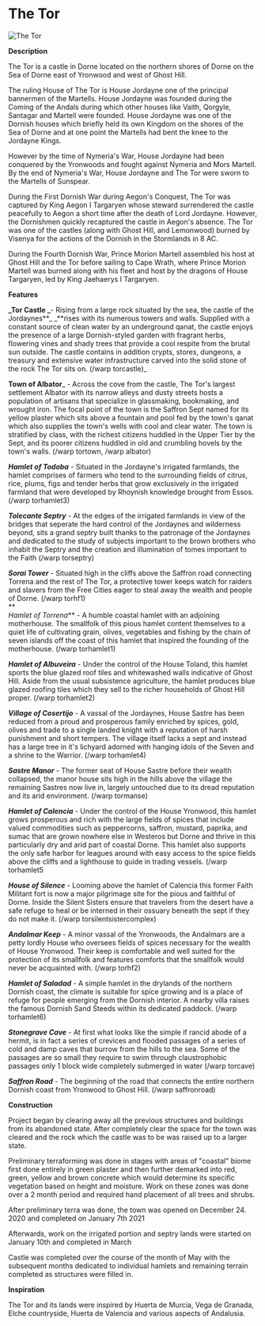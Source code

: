 

# The Tor

<Image
  src="https://cdn.sanity.io/images/1as7cn02/production/65d75f4a3c90648ff47e6cefc3ddf4310fa42cc5-1920x1080.png?w=976&h=350&fit=crop&crop=center&auto=format"
  alt="The Tor"
  width={976}
  height={350}
/>

<ProjectDetails
  floatRight
  region="Dorne"
  house="House Jordayne"
  type="Castle"
  status="Completed"
  warp="/warp thetor"
  projectLead="Margaery_Tyrell"
  dateStarted="December 10, 2020"
  dateCompleted="November 30, 2021"
/>

**Description**

The Tor is a castle in Dorne located on the northern shores of Dorne on the Sea of Dorne east of Yronwood and west of Ghost Hill.

The ruling House of The Tor is House Jordayne one of the principal bannermen of the Martells. House Jordayne was founded during the Coming of the Andals during which other houses like Vaith, Qorgyle, Santagar and Martell were founded. House Jordayne was one of the Dornish houses which briefly held its own Kingdom on the shores of the Sea of Dorne and at one point the Martells had bent the knee to the Jordayne Kings.

However by the time of Nymeria's War, House Jordayne had been conquered by the Yronwoods and fought against Nymeria and Mors Martell. By the end of Nymeria's War, House Jordayne and The Tor were sworn to the Martells of Sunspear.

During the First Dornish War during Aegon's Conquest, The Tor was captured by King Aegon I Targaryen whose steward surrendered the castle peacefully to Aegon a short time after the death of Lord Jordayne. However, the Dornishmen quickly recaptured the castle in Aegon's absence. The Tor was one of the castles (along with Ghost Hill, and Lemonwood) burned by Visenya for the actions of the Dornish in the Stormlands in 8 AC.

During the Fourth Dornish War, Prince Morion Martell assembled his host at Ghost Hill and the Tor before sailing to Cape Wrath, where Prince Morion Martell was burned along with his fleet and host by the dragons of House Targaryen, led by King Jaehaerys I Targaryen.

**Features**

**_Tor Castle _**- Rising from a large rock situated by the sea, the castle of the Jordaynes**\_ \_**rises with its numerous towers and walls. Supplied with a constant source of clean water by an underground qanat, the castle enjoys the presence of a large Dornish-styled garden with fragrant herbs, flowering vines and shady trees that provide a cool respite from the brutal sun outside. The castle contains in addition crypts, stores, dungeons, a treasury and extensive water infrastructure carved into the solid stone of the rock The Tor sits on. (/warp torcastle)\_

**Town of Albator**\_ - Across the cove from the castle, The Tor's largest settlement Albator with its narrow alleys and dusty streets hosts a population of artisans that specialize in glassmaking, bookmaking, and wrought iron. The focal point of the town is the Saffron Sept named for its yellow plaster which sits above a fountain and pool fed by the town's qanat which also supplies the town's wells with cool and clear water. The town is stratified by class, with the richest citizens huddled in the Upper Tier by the Sept, and its poorer citizens huddled in old and crumbling hovels by the town's walls. (/warp tortown, /warp albator)

**_Hamlet of Todoba_** - Situated in the Jordayne's irrigated farmlands, the hamlet comprises of farmers who tend to the surrounding fields of citrus, rice, plums, figs and tender herbs that grow exclusively in the irrigated farmland that were developed by Rhoynish knowledge brought from Essos. (/warp torhamlet3)

**_Tolecante Septry_** - At the edges of the irrigated farmlands in view of the bridges that seperate the hard control of the Jordaynes and wilderness beyond, sits a grand septry built thanks to the patronage of the Jordaynes and dedicated to the study of subjects important to the brown brothers who inhabit the Septry and the creation and illumination of tomes important to the Faith (/warp torseptry)

**_Sorai Tower_** - Situated high in the cliffs above the Saffron road connecting Torrena and the rest of The Tor, a protective tower keeps watch for raiders and slavers from the Free Cities eager to steal away the wealth and people of Dorne. (/warp torhf1)  
**  
_Hamlet of Torrena_** - A humble coastal hamlet with an adjoining motherhouse. The smallfolk of this pious hamlet content themselves to a quiet life of cultivating grain, olives, vegetables and fishing by the chain of seven islands off the coast of this hamlet that inspired the founding of the motherhouse. (/warp torhamlet1)

**_Hamlet of Albuveira_** - Under the control of the House Toland, this hamlet sports the blue glazed roof tiles and whitewashed walls indicative of Ghost Hill. Aside from the usual subsistence agriculture, the hamlet produces blue glazed roofing tiles which they sell to the richer households of Ghost Hill proper. (/warp torhamlet2)

**_Village of Cosertijo_** - A vassal of the Jordaynes, House Sastre has been reduced from a proud and prosperous family enriched by spices, gold, olives and trade to a single landed knight with a reputation of harsh punishment and short tempers. The village itself lacks a sept and instead has a large tree in it's lichyard adorned with hanging idols of the Seven and a shrine to the Warrior. (/warp torhamlet4)

**_Sastre Manor_** - The former seat of House Sastre before their wealth collapsed, the manor house sits high in the hills above the village the remaining Sastres now live in, largely untouched due to its dread reputation and its arid environment. (/warp tormanse)

**_Hamlet of Calencia_** - Under the control of the House Yronwood, this hamlet grows prosperous and rich with the large fields of spices that include valued commodities such as peppercorns, saffron, mustard, paprika, and sumac that are grown nowhere else in Westeros but Dorne and thrive in this particularly dry and arid part of coastal Dorne. This hamlet also supports the only safe harbor for leagues around with easy access to the spice fields above the cliffs and a lighthouse to guide in trading vessels. (/warp torhamlet5

**_House of Silence_** - Looming above the hamlet of Calencia this former Faith Militant fort is now a major pilgrimage site for the pious and faithful of Dorne. Inside the Silent Sisters ensure that travelers from the desert have a safe refuge to heal or be interned in their ossuary beneath the sept if they do not make it. (/warp torsilentsistercomplex)

**_Andalmar Keep_** - A minor vassal of the Yronwoods, the Andalmars are a petty lordly House who oversees fields of spices necessary for the wealth of House Yronwood. Their keep is comfortable and well suited for the protection of its smallfolk and features comforts that the smallfolk would never be acquainted with. (/warp torhf2)

**_Hamlet of Saladad_** - A simple hamlet in the drylands of the northern Dornish coast, the climate is suitable for spice growing and is a place of refuge for people emerging from the Dornish interior. A nearby villa raises the famous Dornish Sand Steeds within its dedicated paddock. (/warp torhamlet6)

**_Stonegrave Cave_** - At first what looks like the simple if rancid abode of a hermit, is in fact a series of crevices and flooded passages of a series of cold and damp caves that burrow from the hills to the sea. Some of the passages are so small they require to swim through claustrophobic passages only 1 block wide completely submerged in water (/warp torcave)

**_Saffron Road_** - The beginning of the road that connects the entire northern Dornish coast from Yronwood to Ghost Hill. (/warp saffronroad)

**Construction**

Project began by clearing away all the previous structures and buildings from its abandoned state. After completely clear the space for the town was cleared and the rock which the castle was to be was raised up to a larger state.

Preliminary terraforming was done in stages with areas of "coastal" biome first done entirely in green plaster and then further demarked into red, green, yellow and brown concrete which would determine its specific vegetation based on height and moisture. Work on these zones was done over a 2 month period and required hand placement of all trees and shrubs.

After preliminary terra was done, the town was opened on December 24. 2020 and completed on January 7th 2021

Afterwards, work on the irrigated portion and septry lands were started on January 10th and completed in March

Castle was completed over the course of the month of May with the subsequent months dedicated to individual hamlets and remaining terrain completed as structures were filled in.

**Inspiration**

The Tor and its lands were inspired by Huerta de Murcia, Vega de Granada, Elche countryside, Huerta de Valencia and various aspects of Andalusia.
